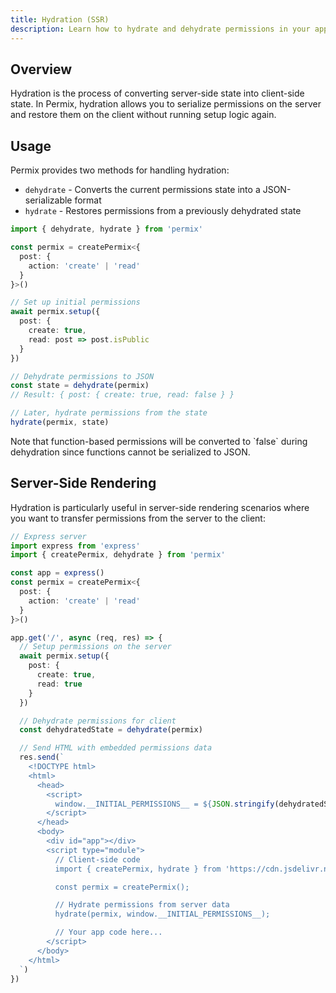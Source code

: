 ```yaml
---
title: Hydration (SSR)
description: Learn how to hydrate and dehydrate permissions in your application
---
```


## Overview

Hydration is the process of converting server-side state into client-side state. In Permix, hydration allows you to serialize permissions on the server and restore them on the client without running setup logic again.

## Usage

Permix provides two methods for handling hydration:

- `dehydrate` - Converts the current permissions state into a JSON-serializable format
- `hydrate` - Restores permissions from a previously dehydrated state

```ts
import { dehydrate, hydrate } from 'permix'

const permix = createPermix<{
  post: {
    action: 'create' | 'read'
  }
}>()

// Set up initial permissions
await permix.setup({
  post: {
    create: true,
    read: post => post.isPublic
  }
})

// Dehydrate permissions to JSON
const state = dehydrate(permix)
// Result: { post: { create: true, read: false } }

// Later, hydrate permissions from the state
hydrate(permix, state)
```

<Callout>
Note that function-based permissions will be converted to `false` during dehydration since functions cannot be serialized to JSON.
</Callout>

## Server-Side Rendering

Hydration is particularly useful in server-side rendering scenarios where you want to transfer permissions from the server to the client:

```ts
// Express server
import express from 'express'
import { createPermix, dehydrate } from 'permix'

const app = express()
const permix = createPermix<{
  post: {
    action: 'create' | 'read'
  }
}>()

app.get('/', async (req, res) => {
  // Setup permissions on the server
  await permix.setup({
    post: {
      create: true,
      read: true
    }
  })

  // Dehydrate permissions for client
  const dehydratedState = dehydrate(permix)

  // Send HTML with embedded permissions data
  res.send(`
    <!DOCTYPE html>
    <html>
      <head>
        <script>
          window.__INITIAL_PERMISSIONS__ = ${JSON.stringify(dehydratedState)};
        </script>
      </head>
      <body>
        <div id="app"></div>
        <script type="module">
          // Client-side code
          import { createPermix, hydrate } from 'https://cdn.jsdelivr.net/npm/permix/+esm'

          const permix = createPermix();

          // Hydrate permissions from server data
          hydrate(permix, window.__INITIAL_PERMISSIONS__);

          // Your app code here...
        </script>
      </body>
    </html>
  `)
})
```
